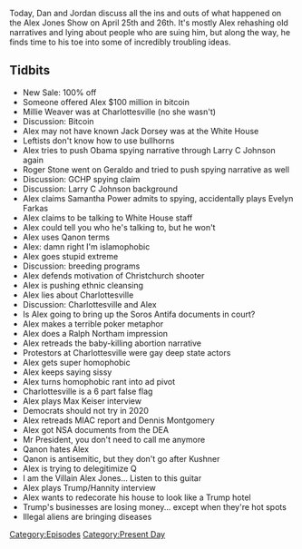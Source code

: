 {{DEFAULTSORT:
    #_EPISODE_0290:April 25-26, 2019
}}{{Episode
    | title             = April 25-26, 2019
    | caption           = Listen to this episode on [https://knowledgefight.libsyn.com/knowledge-fight-april-25-26-2019 Libsyn] [https://open.spotify.com/episode/1Ghxwn67ppvlr0rEI3jH7t Spotify], Read the [[Transcript/290: April 25-26, 2019|Unofficial Transcript]]
    | episodeNumber     = 290
    | length            = 02:17:53
    | airDate           = April 29, 2019
    | coverageStartDate = April 25, 2019
    | coverageEndDate   = April 26, 2019
    | episodeType       = [[:Category:Present Day|Present Day]]
    | appearance        = [[Millie Weaver]], [[Jack Dorsey]], [[Larry C Johnson]], [[Roger Stone]], [[Geraldo Rivera]], [[Judge Andrew Napolitano]], [[Samantha Power]], [[Evelyn Farkas]], [[Brennan Gilmore]], [[George Soros]], [[Ralph Northam]], [[Max Keiser]], [[Dennis Montgomery]], [[Sean Hannity]]
    | previousEpisode   = [[289: January 10-13, 2013]]
    | nextEpisode       = [[291: Feline Contessas And Canine Capitalists]]
}}

{{Stub}}

Today, Dan and Jordan discuss all the ins and outs of what happened on the Alex Jones Show on April 25th and 26th. It's mostly Alex rehashing old narratives and lying about people who are suing him, but along the way, he finds time to his toe into some of incredibly troubling ideas.

==Tidbits==

*New Sale: 100% off
*Someone offered Alex $100 million in bitcoin
*Millie Weaver was at Charlottesville (no she wasn't)
*Discussion: Bitcoin
*Alex may not have known Jack Dorsey was at the White House
*Leftists don't know how to use bullhorns
*Alex tries to push Obama spying narrative through Larry C Johnson again
*Roger Stone went on Geraldo and tried to push spying narrative as well
*Discussion: GCHP spying claim
*Discussion: Larry C Johnson background
*Alex claims Samantha Power admits to spying, accidentally plays Evelyn Farkas
*Alex claims to be talking to White House staff
*Alex could tell you who he's talking to, but he won't
*Alex uses Qanon terms
*Alex: damn right I'm islamophobic
*Alex goes stupid extreme
*Discussion: breeding programs
*Alex defends motivation of Christchurch shooter
*Alex is pushing ethnic cleansing
*Alex lies about Charlottesville
*Discussion: Charlottesville and Alex
*Is Alex going to bring up the Soros Antifa documents in court?
*Alex makes a terrible poker metaphor
*Alex does a Ralph Northam impression
*Alex retreads the baby-killing abortion narrative
*Protestors at Charlottesville were gay deep state actors
*Alex gets super homophobic
*Alex keeps saying sissy
*Alex turns homophobic rant into ad pivot
*Charlottesville is a 6 part false flag
*Alex plays Max Keiser interview
*Democrats should not try in 2020
*Alex retreads MIAC report and Dennis Montgomery
*Alex got NSA documents from the DEA
*Mr President, you don't need to call me anymore
*Qanon hates Alex
*Qanon is antisemitic, but they don't go after Kushner
*Alex is trying to delegitimize Q
*I am the Villain Alex Jones... Listen to this guitar
*Alex plays Trump/Hannity interview
*Alex wants to redecorate his house to look like a Trump hotel
*Trump's businesses are losing money... except when they're hot spots
*Illegal aliens are bringing diseases

[[Category:Episodes]]
[[Category:Present Day]]
